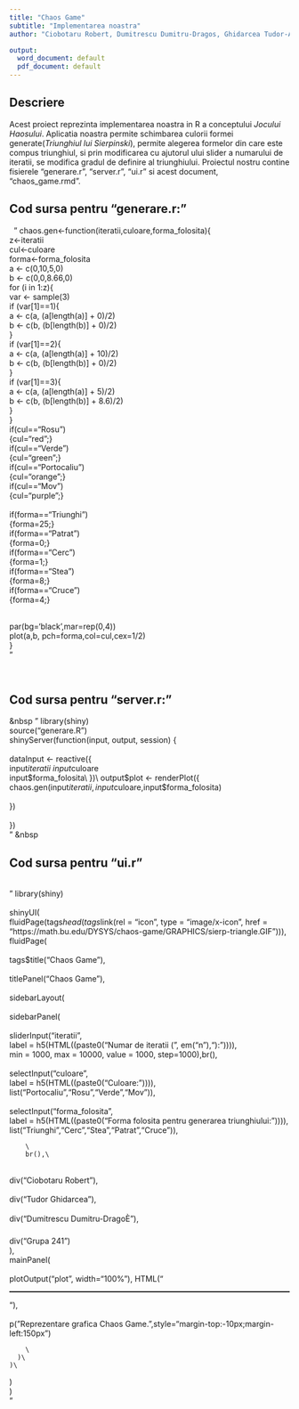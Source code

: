 ---
title: "Chaos Game"
subtitle: "Implementarea noastra"
author: "Ciobotaru Robert, Dumitrescu Dumitru-Dragos, Ghidarcea Tudor-Alexandru"

output:
  word_document: default
  pdf_document: default
---

## Descriere
Acest proiect reprezinta implementarea noastra in R a conceptului *Jocului Haosului*.
Aplicatia noastra permite schimbarea culorii formei generate(*Triunghiul lui Sierpinski*), permite alegerea
formelor din care este compus triunghiul, si prin modificarea cu ajutorul ului slider a numarului de iteratii, 
se modifica gradul de definire al triunghiului. Proiectul nostru contine fisierele "generare.r", "server.r",
"ui.r" si acest document, "chaos_game.rmd".\

## Cod sursa pentru "generare.r:"
&nbsp;
"
chaos.gen<-function(iteratii,culoare,forma_folosita){\
z<-iteratii\
cul<-culoare\
forma<-forma_folosita\
a <- c(0,10,5,0)\
b <- c(0,0,8.66,0)\
for (i in 1:z){ \
  var <- sample(3)\
  if (var[1]==1){\
    a <- c(a, (a[length(a)] + 0)/2)\
    b <- c(b, (b[length(b)] + 0)/2)\
  }\
  if (var[1]==2){\
    a <- c(a, (a[length(a)] + 10)/2) \
    b <- c(b, (b[length(b)] + 0)/2)\
  }\
  if (var[1]==3){\
    a <- c(a, (a[length(a)] + 5)/2)\
    b <- c(b, (b[length(b)] + 8.6)/2)\
  }\
}\
if(cul=="Rosu")\
{cul="red";}\
if(cul=="Verde")\
{cul="green";}\
if(cul=="Portocaliu")\
{cul="orange";}\
if(cul=="Mov")\
{cul="purple";}\
\
if(forma=="Triunghi")\
{forma=25;}\
if(forma=="Patrat")\
{forma=0;}\
if(forma=="Cerc")\
{forma=1;}\
if(forma=="Stea")\
{forma=8;}\
if(forma=="Cruce")\
{forma=4;}\


\
par(bg='black',mar=rep(0,4))\
plot(a,b, pch=forma,col=cul,cex=1/2)\
}\
"



&nbsp;

## Cod sursa pentru "server.r:" 

&nbsp
"
library(shiny)\
source("generare.R")\
shinyServer(function(input, output, session) {\
\
  dataInput <- reactive({\
    input$iteratii\
    input$culoare\
    input$forma_folosita\
  })\
  output$plot <- renderPlot({\
    chaos.gen(input$iteratii,input$culoare,input$forma_folosita)\
    \
  })\
\
})\
"
&nbsp



## Cod sursa pentru "ui.r"


&nbsp;\
"
library(shiny)\
\
shinyUI(\
fluidPage(tags$head(tags$link(rel = "icon", type = "image/x-icon", href =
  "https://math.bu.edu/DYSYS/chaos-game/GRAPHICS/sierp-triangle.GIF"))),
  \
  fluidPage(\
    \
    tags$title("Chaos Game"),\
    \
    titlePanel("Chaos Game"),\
    \
    sidebarLayout(\
      \
      sidebarPanel(\
        \
        sliderInput("iteratii",\
                    label = h5(HTML((paste0("Numar de iteratii (", em("n"),"):")))),\
                    min = 1000, max = 10000, value = 1000, step=1000),br(),\
        \
        selectInput("culoare",\
                    label = h5(HTML((paste0("Culoare:")))),\
                    list("Portocaliu","Rosu","Verde","Mov")),\
        \
        selectInput("forma_folosita",\
                    label = h5(HTML((paste0("Forma folosita pentru generarea triunghiului:")))),\
                    list("Triunghi","Cerc","Stea","Patrat","Cruce")),\
      
        \
        br(),\
\
        div("Ciobotaru Robert"),\
        \
        div("Tudor Ghidarcea"),\
        \
        div("Dumitrescu Dumitru-DragoÈ"),\
        \
        div("Grupa 241")\
      ),\
      mainPanel(\
        \
        plotOutput("plot", width="100%"), HTML("<hr style='height: 2px; color: #cc0000;\
                                                   background-color: #cc0000; border: none;'>"),\
        \
        p("Reprezentare grafica Chaos Game.",style="margin-top:-10px;margin-left:150px")\
        
        \
      )\
    )\
  )\
)\
"
&nbsp;